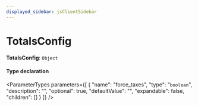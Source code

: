```yaml
---
displayed_sidebar: jsClientSidebar
---
```



# TotalsConfig

 **TotalsConfig**: `Object`

#### Type declaration

<ParameterTypes parameters={[
  {
    "name": "force_taxes",
    "type": "`boolean`",
    "description": "",
    "optional": true,
    "defaultValue": "",
    "expandable": false,
    "children": []
  }
]} />
